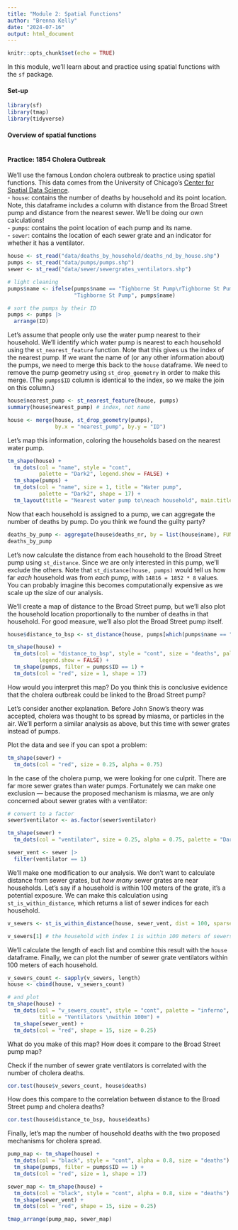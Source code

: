 ```yaml
---
title: "Module 2: Spatial Functions"
author: "Brenna Kelly"
date: "2024-07-16"
output: html_document
---
```


```r
knitr::opts_chunk$set(echo = TRUE)
```

In this module, we'll learn about and practice using spatial functions with the `sf` package.

#### Set-up
```r

library(sf)
library(tmap)
library(tidyverse)

```

#### Overview of spatial functions

```r

```

#### Practice: 1854 Cholera Outbreak

We'll use the famous London cholera outbreak to practice using spatial functions. This data comes from the University of Chicago's [Center for Spatial Data Science](https://geodacenter.github.io/data-and-lab/snow/).  
- `house`: contains the number of deaths by household and its point location. Note, this dataframe includes a column with distance from the Broad Street pump and distance from the nearest sewer. We'll be doing our own calculations!  
- `pumps`: contains the point location of each pump and its name.  
- `sewer`: contains the location of each sewer grate and an indicator for whether it has a ventilator.  

```r

house <- st_read("data/deaths_by_household/deaths_nd_by_house.shp")
pumps <- st_read("data/pumps/pumps.shp")
sewer <- st_read("data/sewer/sewergrates_ventilators.shp")

# light cleaning
pumps$name <- ifelse(pumps$name == "Tighborne St Pump\rTighborne St Pump\r",
                     "Tighborne St Pump", pumps$name)

# sort the pumps by their ID
pumps <- pumps |>
  arrange(ID)

```

Let's assume that people only use the water pump nearest to their household. We'll identify which water pump is nearest to each household using the `st_nearest_feature` function. Note that this gives us the index of the nearest pump. If we want the name of (or any other information about) the pumps, we need to merge this back to the `house` dataframe. We need to remove the pump geometry using `st_drop_geometry` in order to make this merge. (The `pumps$ID` column is identical to the index, so we make the join on this column.)

```r

house$nearest_pump <- st_nearest_feature(house, pumps)
summary(house$nearest_pump) # index, not name

house <- merge(house, st_drop_geometry(pumps),
               by.x = "nearest_pump", by.y = "ID")

```

Let's map this information, coloring the households based on the nearest water pump.

```r

tm_shape(house) +
  tm_dots(col = "name", style = "cont", 
          palette = "Dark2", legend.show = FALSE) +
  tm_shape(pumps) +
  tm_dots(col = "name", size = 1, title = "Water pump",
          palette = "Dark2", shape = 17) +
  tm_layout(title = "Nearest water pump to\neach household", main.title.position = "CENTER")

```

Now that each household is assigned to a pump, we can aggregate the number of deaths by pump. Do you think we found the guilty party?

```r

deaths_by_pump <- aggregate(house$deaths_nr, by = list(house$name), FUN = sum)
deaths_by_pump

```

Let's now calculate the distance from each household to the Broad Street pump using `st_distance`. Since we are only interested in this pump, we'll exclude the others. Note that `st_distance(house, pumps)` would tell us how far *each* household was from *each* pump, with `14816 = 1852 * 8` values. You can probably imagine this becomes computationally expensive as we scale up the size of our analysis.

We'll create a map of distance to the Broad Street pump, but we'll also plot the household location proportionally to the number of deaths in that household. For good measure, we'll also plot the Broad Street pump itself.

```r
house$distance_to_bsp <- st_distance(house, pumps[which(pumps$name == "Broad St Pump"), ])

tm_shape(house) +
  tm_dots(col = "distance_to_bsp", style = "cont", size = "deaths", palette = "viridis",
          legend.show = FALSE) +
  tm_shape(pumps, filter = pumps$ID == 1) +
  tm_dots(col = "red", size = 1, shape = 17)

```

How would you interpret this map? Do you think this is conclusive evidence that the cholera outbreak could be linked to the Broad Street pump?  


Let's consider another explanation. Before John Snow's theory was accepted, cholera was thought to bs spread by miasma, or particles in the air. We'll perform a similar analysis as above, but this time with sewer grates instead of pumps.

Plot the data and see if you can spot a problem:

```r

tm_shape(sewer) +
  tm_dots(col = "red", size = 0.25, alpha = 0.75)

```

In the case of the cholera pump, we were looking for one culprit. There are far more sewer grates than water pumps. Fortunately we can make one exclusion — because the proposed mechanism is miasma, we are only concerned about sewer grates with a ventilator:

```r

# convert to a factor
sewer$ventilator <- as.factor(sewer$ventilator)

tm_shape(sewer) +
  tm_dots(col = "ventilator", size = 0.25, alpha = 0.75, palette = "Dark2")

sewer_vent <- sewer |>
  filter(ventilator == 1)

```

We'll make one modification to our analysis. We don't want to calculate distance from sewer grates, but *how many* sewer grates are near households. Let's say if a household is within 100 meters of the grate, it's a potential exposure. We can make this calculation using `st_is_within_distance`, which returns a list of sewer indices for each household.

```r

v_sewers <- st_is_within_distance(house, sewer_vent, dist = 100, sparse = TRUE)

v_sewers[1] # the household with index 1 is within 100 meters of sewers with indices 9, 20, 21, 28, and 29

```

We'll calculate the length of each list and combine this result with the `house` dataframe. Finally, we can plot the number of sewer grate ventilators within 100 meters of each household.

```r

v_sewers_count <- sapply(v_sewers, length)
house <- cbind(house, v_sewers_count)

# and plot
tm_shape(house) +
  tm_dots(col = "v_sewers_count", style = "cont", palette = "inferno", 
          title = "Ventilators \nwithin 100m") +
  tm_shape(sewer_vent) +
  tm_dots(col = "red", shape = 15, size = 0.25)

```

What do you make of this map? How does it compare to the Broad Street pump map?  

Check if the number of sewer grate ventilators is correlated with the number of cholera deaths.

```r
cor.test(house$v_sewers_count, house$deaths)
```
 
 How does this compare to the correlation between distance to the Broad Street pump and cholera deaths?
 
```r
cor.test(house$distance_to_bsp, house$deaths)
```

Finally, let's map the number of household deaths with the two proposed mechanisms for cholera spread.

```r

pump_map <- tm_shape(house) +
  tm_dots(col = "black", style = "cont", alpha = 0.8, size = "deaths") +
  tm_shape(pumps, filter = pumps$ID == 1) +
  tm_dots(col = "red", size = 1, shape = 17)

sewer_map <- tm_shape(house) +
  tm_dots(col = "black", style = "cont", alpha = 0.8, size = "deaths") +
  tm_shape(sewer_vent) +
  tm_dots(col = "red", shape = 15, size = 0.25)

tmap_arrange(pump_map, sewer_map)

```


